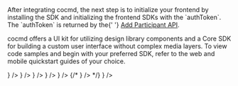 
<span>
  After integrating cocmd, the next step is to initialize your frontend by
  installing the SDK and initializing the frontend SDKs with the `authToken`.
  The `authToken` is returned by the{' '}
  <a href={props.addParticipantPath}>Add Participant API</a>.
</span>

cocmd offers a UI kit for utilizing design library components and a Core SDK for building a custom user interface without complex media layers. To view code samples and begin with your preferred SDK, refer to the web and mobile quickstart guides of your choice.

<CardSection id="client-setup-web" title="Web" hasSubSections>
  <CardSection id="web-sdk" title="">
    <Card title="React" to="./client-setup/react" icon={<ReactIcon />} />
    <Card title="Angular" to="./client-setup/angular" icon={<AngularIcon />} />
    <Card
      title="Javascript"
      to="./client-setup/javascript"
      icon={<HTMLIcon />}
    />
  </CardSection>
</CardSection>

<CardSection id="client-setup-mobile" title="Mobile" hasSubSections>
  <CardSection id="mobile-sdk" title="">
    <Card title="iOS" to="./client-setup/ios" icon={<SwiftIcon />} />
    <Card title="Android" to="./client-setup/android" icon={<KotlinIcon />} />
    {/* <Card title="React Native" to="./client-setup" icon={<ReactIcon />} /> */}
    <Card title="Flutter" to="./client-setup/flutter" icon={<FlutterIcon />} />
  </CardSection>
</CardSection>
